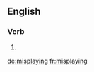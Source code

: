 ==English==

===Verb===
{{head|en}}

# {{present participle of|misplay}}

[[de:misplaying]]
[[fr:misplaying]]